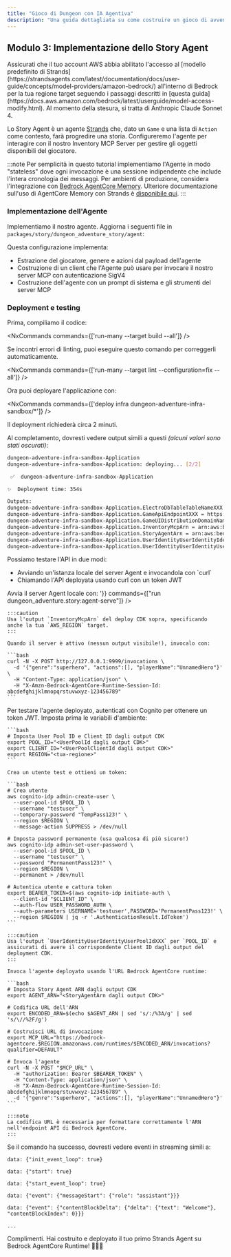 ```yaml
---
title: "Gioco di Dungeon con IA Agentiva"
description: "Una guida dettagliata su come costruire un gioco di avventura in dungeon alimentato da IA agentiva utilizzando @aws/nx-plugin."
---
```






## Modulo 3: Implementazione dello Story Agent

<Aside type="caution">
Assicurati che il tuo account AWS abbia abilitato l'accesso al [modello predefinito di Strands](https://strandsagents.com/latest/documentation/docs/user-guide/concepts/model-providers/amazon-bedrock/) all'interno di Bedrock per la tua regione target seguendo i passaggi descritti in [questa guida](https://docs.aws.amazon.com/bedrock/latest/userguide/model-access-modify.html). Al momento della stesura, si tratta di Anthropic Claude Sonnet 4.
</Aside>

Lo Story Agent è un agente [Strands](https://strandsagents.com/) che, dato un `Game` e una lista di `Action` come contesto, farà progredire una storia. Configureremo l'agente per interagire con il nostro Inventory MCP Server per gestire gli oggetti disponibili del giocatore.

:::note
Per semplicità in questo tutorial implementiamo l'Agente in modo "stateless" dove ogni invocazione è una sessione indipendente che include l'intera cronologia dei messaggi. Per ambienti di produzione, considera l'integrazione con [Bedrock AgentCore Memory](https://docs.aws.amazon.com/bedrock-agentcore/latest/devguide/memory.html). Ulteriore documentazione sull'uso di AgentCore Memory con Strands è [disponibile qui](https://github.com/aws/bedrock-agentcore-sdk-python/tree/main/src/bedrock_agentcore/memory/integrations/strands).
:::

### Implementazione dell'Agente

Implementiamo il nostro agente. Aggiorna i seguenti file in `packages/story/dungeon_adventure_story/agent`:

<Tabs>
  <TabItem label="main.py">
<E2ECode lang="python" path="dungeon-adventure/3/main.py.template" />
  </TabItem>
  <TabItem label="agent.py">
<E2ECode lang="python" path="dungeon-adventure/3/agent.py.template" />
  </TabItem>
</Tabs>

Questa configurazione implementa:

- Estrazione del giocatore, genere e azioni dal payload dell'agente
- Costruzione di un client che l'Agente può usare per invocare il nostro server MCP con autenticazione SigV4
- Costruzione dell'agente con un prompt di sistema e gli strumenti del server MCP

### Deployment e testing

Prima, compiliamo il codice:

<NxCommands commands={['run-many --target build --all']} />

<Aside type="tip">
Se incontri errori di linting, puoi eseguire questo comando per correggerli automaticamente.

<NxCommands commands={['run-many --target lint --configuration=fix --all']} />
</Aside>

Ora puoi deployare l'applicazione con:

<NxCommands commands={['deploy infra dungeon-adventure-infra-sandbox/*']} />

Il deployment richiederà circa 2 minuti.

Al completamento, dovresti vedere output simili a questi _(alcuni valori sono stati oscurati)_:

```bash
dungeon-adventure-infra-sandbox-Application
dungeon-adventure-infra-sandbox-Application: deploying... [2/2]

 ✅  dungeon-adventure-infra-sandbox-Application

✨  Deployment time: 354s

Outputs:
dungeon-adventure-infra-sandbox-Application.ElectroDbTableTableNameXXX = dungeon-adventure-infra-sandbox-Application-ElectroDbTableXXX-YYY
dungeon-adventure-infra-sandbox-Application.GameApiEndpointXXX = https://xxx.execute-api.region.amazonaws.com/prod/
dungeon-adventure-infra-sandbox-Application.GameUIDistributionDomainNameXXX = xxx.cloudfront.net
dungeon-adventure-infra-sandbox-Application.InventoryMcpArn = arn:aws:bedrock-agentcore:region:xxxxxxx:runtime/dungeonadventureventoryMcpServerXXXX-YYYY
dungeon-adventure-infra-sandbox-Application.StoryAgentArn = arn:aws:bedrock-agentcore:region:xxxxxxx:runtime/dungeonadventurecationStoryAgentXXXX-YYYY
dungeon-adventure-infra-sandbox-Application.UserIdentityUserIdentityIdentityPoolIdXXX = region:xxx
dungeon-adventure-infra-sandbox-Application.UserIdentityUserIdentityUserPoolIdXXX = region_xxx
```

Possiamo testare l'API in due modi:
<ul>
<li>Avviando un'istanza locale del server Agent e invocandola con `curl`</li>
<li>Chiamando l'API deployata usando curl con un token JWT</li>
</ul>

<Tabs>
  <TabItem label="Locale">
  Avvia il server Agent locale con:
    <NxCommands highlights={['arn:aws:bedrock-agentcore:region:xxxxxxx:runtime/dungeonadventureventoryMcpServerXXXX-YYYY', 'region']} env={{PORT: '9999', INVENTORY_MCP_ARN:"arn:aws:bedrock-agentcore:region:xxxxxxx:runtime/dungeonadventureventoryMcpServerXXXX-YYYY", AWS_REGION: '<region>'}} commands={["run dungeon_adventure.story:agent-serve"]} />

    :::caution
    Usa l'output `InventoryMcpArn` del deploy CDK sopra, specificando anche la tua `AWS_REGION` target.
    :::

    Quando il server è attivo (nessun output visibile!), invocalo con:

    ```bash
    curl -N -X POST http://127.0.0.1:9999/invocations \
      -d '{"genre":"superhero", "actions":[], "playerName":"UnnamedHero"}' \
      -H "Content-Type: application/json" \
      -H "X-Amzn-Bedrock-AgentCore-Runtime-Session-Id: abcdefghijklmnopqrstuvwxyz-123456789"
    ```
  </TabItem>
  <TabItem label="Distribuito">
    Per testare l'agente deployato, autenticati con Cognito per ottenere un token JWT. Imposta prima le variabili d'ambiente:

    ```bash
    # Imposta User Pool ID e Client ID dagli output CDK
    export POOL_ID="<UserPoolId dagli output CDK>"
    export CLIENT_ID="<UserPoolClientId dagli output CDK>"
    export REGION="<tua-regione>"
    ```

    Crea un utente test e ottieni un token:

    ```bash
    # Crea utente
    aws cognito-idp admin-create-user \
      --user-pool-id $POOL_ID \
      --username "testuser" \
      --temporary-password "TempPass123!" \
      --region $REGION \
      --message-action SUPPRESS > /dev/null

    # Imposta password permanente (usa qualcosa di più sicuro!)
    aws cognito-idp admin-set-user-password \
      --user-pool-id $POOL_ID \
      --username "testuser" \
      --password "PermanentPass123!" \
      --region $REGION \
      --permanent > /dev/null

    # Autentica utente e cattura token
    export BEARER_TOKEN=$(aws cognito-idp initiate-auth \
      --client-id "$CLIENT_ID" \
      --auth-flow USER_PASSWORD_AUTH \
      --auth-parameters USERNAME='testuser',PASSWORD='PermanentPass123!' \
      --region $REGION | jq -r '.AuthenticationResult.IdToken')
    ```

    :::caution
    Usa l'output `UserIdentityUserIdentityUserPoolIdXXX` per `POOL_ID` e assicurati di avere il corrispondente Client ID dagli output del deployment CDK.
    :::

    Invoca l'agente deployato usando l'URL Bedrock AgentCore runtime:

    ```bash
    # Imposta Story Agent ARN dagli output CDK
    export AGENT_ARN="<StoryAgentArn dagli output CDK>"

    # Codifica URL dell'ARN
    export ENCODED_ARN=$(echo $AGENT_ARN | sed 's/:/%3A/g' | sed 's/\//%2F/g')

    # Costruisci URL di invocazione
    export MCP_URL="https://bedrock-agentcore.$REGION.amazonaws.com/runtimes/$ENCODED_ARN/invocations?qualifier=DEFAULT"

    # Invoca l'agente
    curl -N -X POST "$MCP_URL" \
      -H "authorization: Bearer $BEARER_TOKEN" \
      -H "Content-Type: application/json" \
      -H "X-Amzn-Bedrock-AgentCore-Runtime-Session-Id: abcdefghijklmnopqrstuvwxyz-123456789" \
      -d '{"genre":"superhero", "actions":[], "playerName":"UnnamedHero"}'
    ```

    :::note
    La codifica URL è necessaria per formattare correttamente l'ARN nell'endpoint API di Bedrock AgentCore.
    :::
  </TabItem>
</Tabs>

Se il comando ha successo, dovresti vedere eventi in streaming simili a:

```
data: {"init_event_loop": true}

data: {"start": true}

data: {"start_event_loop": true}

data: {"event": {"messageStart": {"role": "assistant"}}}

data: {"event": {"contentBlockDelta": {"delta": {"text": "Welcome"}, "contentBlockIndex": 0}}}

...
```

Complimenti. Hai costruito e deployato il tuo primo Strands Agent su Bedrock AgentCore Runtime!  🎉🎉🎉